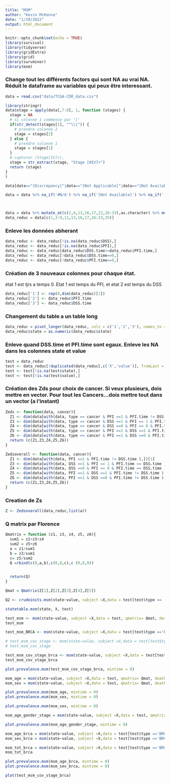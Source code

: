 ```yaml
---
title: "MSM"
author: "Kevin McKenna"
date: "1/19/2022"
output: html_document
---
```


```r
knitr::opts_chunk$set(echo = TRUE)
library(survival)
library(tidyverse)
library(gridExtra)
library(grid)
library(survminer)
library(msm)

```

### Change tout les différents factors qui sont NA au vrai NA.  Réduit le dataframe au variables qui peux être interessant.  

```r
data = read.csv("data/TCGA-CDR_data.csv")

library(stringr)
data$stage = apply(data[,7:8], 1, function (stages) {
  stage = NA
  # si colonne 1 commence par '[' 
  if(str_detect(stages[1], "^\\[")) {
    # prendre colonne 2
    stage = stages[2]
  } else {
    # prendre colonne 1
    stage = stages[1]
  }
  # capturer (Stage[IV]+),
  stage = str_extract(stage, "Stage [0IV]+")
  return (stage)
}
)

data[data=="[Discrepancy]"|data=="[Not Applicable]"|data=="[Not Available]"|data=="[Unknown]"|data=="#N/A"|data=="=#N/D"] <- NA

data = data %>% na_if('#N/A') %>% na_if('[Not Available]') %>% na_if('[Not Applicable]')%>% na_if('[Unknown]')%>% na_if('[Not Evaluated]')%>% na_if('[Discrepency]')



data = data %>% mutate_at(c(2,4,13,16,17,22,26:33),as.character) %>% mutate_at(c(4,13,16,17,22,26:33),as.numeric)
data_reduc = data[c(1,3:9,11,13,16,17,26:33,35)]
```

### Enleve les données abherant  

```r
data_reduc <- data_reduc[!is.na(data_reduc$DSS),]
data_reduc <- data_reduc[!is.na(data_reduc$PFI),]
data_reduc <- data_reduc[data_reduc$DSS.time>=data_reduc$PFI.time,]
data_reduc <- data_reduc[!data_reduc$DSS.time==0,]
data_reduc <- data_reduc[!data_reduc$PFI.time==0,]
```

### Création de 3 nouveaux colonnes pour chaque état.  
état 1 est tjrs a temps 0. Etat 1 est temps du PFI, et etat 2 est temps du DSS  

```r
data_reduc['1'] <- rep(0,dim(data_reduc)[1])
data_reduc['2'] <- data_reduc$PFI.time
data_reduc['3'] <- data_reduc$DSS.time
```

### Changement du table a un table long   

```r
data_reduc = pivot_longer(data_reduc, cols = c('1','2','3'), names_to = 'state')
data_reduc$state = as.numeric(data_reduc$state)
```

### Enleve quand DSS.time et PFI.time sont egaux.  Enleve les NA dans les colonnes state et value  
```r
test = data_reduc
test <- data_reduc[!duplicated(data_reduc[,c('X','value')], fromLast = TRUE),]
test <- test[!is.na(test$state),]
test <- test[!is.na(test$value),]

```


### Création des Zds pour choix de cancer.  Si veux plusieurs, dois mettre en vector.  Pour tout les Cancers...dois mettre tout dans un vector (a l'instant)
```r
Zeds <- function(data, cancer){
  Z1 <- dim(data[with(data, type == cancer & PFI ==1 & PFI.time != DSS.time ),])[1]
  Z3 <- dim(data[with(data, type == cancer & DSS ==1 & PFI == 1 & PFI.time == DSS.time ),])[1]
  Z4 <- dim(data[with(data, type == cancer & DSS ==0 & PFI == 0 & PFI.time == DSS.time ),])[1]
  Z5 <- dim(data[with(data, type == cancer & PFI ==1 & DSS ==1 & PFI.time != DSS.time ),])[1]
  Z6 <- dim(data[with(data, type == cancer & PFI ==1 & DSS ==0 & PFI.time != DSS.time ),])[1]
  return (c(Z1,Z3,Z4,Z5,Z6))
}
```

```r
Zedsoverall <- function(data, cancer){
  Z1 <- dim(data[with(data, PFI ==1 & PFI.time != DSS.time ),])[1]
  Z3 <- dim(data[with(data, DSS ==1 & PFI == 1 & PFI.time == DSS.time ),])[1]
  Z4 <- dim(data[with(data, DSS ==0 & PFI == 0 & PFI.time == DSS.time ),])[1]
  Z5 <- dim(data[with(data, PFI ==1 & DSS ==1 & PFI.time != DSS.time ),])[1]
  Z6 <- dim(data[with(data, PFI ==1 & DSS ==0 & PFI.time != DSS.time ),])[1]
  return (c(Z1,Z3,Z4,Z5,Z6))
}
```


### Creation de Zs
```r
Z <- Zedsoverall(data_reduc,list(a))
```

### Q matrix par Florence
```r
Qmatrix = function (z1, z3, z4, z5, z6){
  sum1 = z1+z3+z4
  sum2 = z5+z6
  a = z1/sum1
  b = z3/sum1
  c= z5/sum2
  Q =rbind(c(0,a,b),c(0,0,c),c (0,0,0))
  

  return(Q)
}
```

```r
Qmat = Qmatrix(Z[1],Z[2],Z[3],Z[4],Z[5])
```

```r
Q2 <- crudeinits.msm(state~value, subject =X,data = test[test$type == 'BRCA',], qmatrix= Qmat)
```


```r
statetable.msm(state, X, test)
```

```r
test_msm <- msm(state~value, subject =X,data = test, qmatrix= Qmat, deathexact = 3, gen.inits = TRUE)
test_msm
```


```r
test_msm_BRCA <- msm(state~value, subject =X,data = test[test$type =='BRCA',], qmatrix= Qmat, deathexact = 3, gen.inits = TRUE)
```


```r
# test_msm_cov_stage <- msm(state~value, subject =X,data = test[test$type =='BRCA',], qmatrix= Qmat, deathexact = 3, gen.inits = TRUE, covariates = ~ajcc_pathologic_tumor_stage)
# test_msm_cov_stage
```


```r
test_msm_cov_stage_brca <- msm(state~value, subject =X,data = test[test$type =='BRCA',], qmatrix= Qmat, deathexact = 3, gen.inits = TRUE, covariates = ~stage)
test_msm_cov_stage_brca
```

```r
plot.prevalence.msm(test_msm_cov_stage_brca, mintime = 0)

```


```r
msm_age = msm(state~value, subject =X,data = test, qmatrix= Qmat, deathexact = 3, gen.inits = TRUE, covariates = ~age_at_initial_pathologic_diagnosis)
msm_sex = msm(state~value, subject =X,data = test, qmatrix= Qmat, deathexact = 3, gen.inits = TRUE, covariates = ~gender)
```


```r
plot.prevalence.msm(msm_age, mintime = 0)
plot.prevalence.msm(msm_sex, mintime = 0)

```


```r
plot.prevalence.msm(msm_sex, mintime = 0)

```


```r
msm_age_gender_stage = msm(state~value, subject =X,data = test, qmatrix= Qmat, deathexact = 3, gen.inits = TRUE, covariates = ~age_at_initial_pathologic_diagnosis+gender+stage)

```

```r
plot.prevalence.msm(msm_age_gender_stage, mintime = 0)

```





```r
msm_age_brca = msm(state~value, subject =X,data = test[test$type =='BRCA',], qmatrix= Qmat, deathexact = 3, gen.inits = TRUE, covariates = ~age_at_initial_pathologic_diagnosis)
msm_sex_brca = msm(state~value, subject =X,data = test[test$type =='BRCA',], qmatrix= Qmat, deathexact = 3, gen.inits = TRUE, covariates = ~gender)

msm_tot_brca = msm(state~value, subject =X,data = test[test$type =='BRCA',], qmatrix= Qmat, deathexact = 3, gen.inits = TRUE, covariates = ~stage+age_at_initial_pathologic_diagnosis+gender)
msm_tot_brca

```

```r
plot.prevalence.msm(msm_age_brca, mintime = 0)
plot.prevalence.msm(msm_sex_brca, mintime = 0)

```






































```r
plot(test_msm_cov_stage_brca)
```














